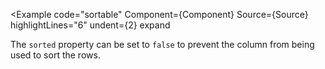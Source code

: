 
<Example
  code="sortable"
  Component={Component}
  Source={Source}
  highlightLines="6"
  undent={2}
  expand
>
  The `sorted` property can be set to `false` to prevent the column from
  being used to sort the rows.
</Example>
